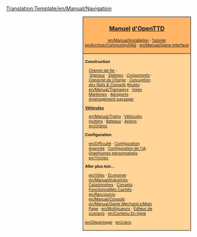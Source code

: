 <noinclude>[[Translation:Template/en/Manual/Navigation]]</noinclude><noinclude></noinclude>

<div style="float:right; padding-left:12px; background:#ffffff;">
<div style="border:1px solid #000000; background:#ffb466; padding:5px; -moz-border-radius-topleft:5px; -moz-border-radius-topright:5px; font-size: 12pt;">
<center><strong><font size="3">[[en/Manuel/Page principal|Manuel]] [[en/Manual/Main Page|d'OpenTTD]]</font></strong></center>
<div style="font-size: 8pt; text-align: center;">
[[en/Manual/Installation]] &middot; 
[[en/Tutoriel|Tutoriel]]<br />
[[en/Archive/Community/FAQ]] &middot; 
[[en/Manual/Game interface]]
</div>
</div>
<div style="border:1px solid black; border-top-width: 0px; background:#ffd496; padding:5px; -moz-border-radius-bottomleft:5px; -moz-border-radius-bottomright:8px; font-size: 8pt;">

<div style="width: 186px">
'''Construction'''
<div style="margin-left:10px;">
[[en/Construction Ferroviaire|Chemin de fer]] : <br />
:''[[en/Manual/Signals|Signaux]]'' &middot; ''[[en/Manual/Railway station|Stations]]'' &middot; ''[[en/Jonctions|Croisements]]'' &middot; ''[[en/Community/Railway Designs|Capacité de Charge]]'' &middot; ''[[en/Community/Rail Designs|Conception des Rails & Conseils]]''
[[en/Construction Routière|Routes]] &middot; [[en/Manual/Tramways]] &middot; [[en/Construction Maritime|Voies Maritimes]] &middot; [[en/Construction Aéroportuaire|Aéroports]] &middot; [[en/Manual/Landscaping|Aménagement paysager]]
</div>
</div>

<div style="width: 186px">
'''[[en/Vehicules|Véhicules]]'''
<div style="margin-left:10px;">
[[en/Manual/Trains]] &middot; [[en/Routiers|Véhicules routiers]] &middot; [[en/Manual/Ships|Bateaux]] &middot;
[[en/Manual/Aircraft|Avions]] &middot; [[en/Ordres]]
</div>
</div>

<div style="width: 186px">
'''Configuration'''
<div style="margin-left:10px;">
[[en/Difficulté]] &middot; [[en/Configuration avancée|Configuration Avancée]] &middot; [[en/Configuration IA|Configuration de l'IA]] &middot;
[[en/Manual/NewGRF|Graphismes personnalisés]] &middot; [[en/Triches]]
</div>
</div>

<div style="width: 186px">
'''Aller plus loin...'''
<br />
<div style="margin-left:10px;">
[[en/Villes]] &middot; 
[[en/Economie|Économie]] &middot; 
[[en/Manual/Industries]] &middot;
<br />
[[en/Désastres|Catastrophes]] &middot; 
[[en/Manual/Tips|Conseils]] &middot;
[[en/Fonctions cachés|Fonctionnalités Cachés]] &middot;
<br /> 
[[en/Raccourcis]] &middot;
[[en/Manual/Console]] &middot; 
[[en/Manual/Game Mechanics/Main Page]] &middot;
[[en/Multijoueurs]] &middot; 
[[en/Editeur Scenario|Éditeur de scenario]] &middot;
[[en/Contenu En-ligne]]
</div>
</div>

[[en/Dépannage]] &middot; 
[[en/Liens]]
</div>
</div>
<includeonly>[[Category:en/Manuel|{{PAGENAME}}]]</includeonly>